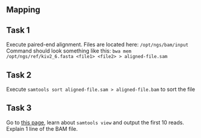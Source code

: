 ## Mapping


## Task 1
Execute paired-end alignment. Files are located here: `/opt/ngs/bam/input`
Command should look something like this:
`bwa mem /opt/ngs/ref/kiv2_6.fasta <file1> <file2> > aligned-file.sam`

## Task 2 
Execute `samtools sort aligned-file.sam > aligned-file.bam` to sort the file

## Task 3 
Go to [this page](http://quinlanlab.org/tutorials/samtools/samtools.html), learn about `samtools view` and output the first 10 reads. Explain 1 line of the BAM file.  
